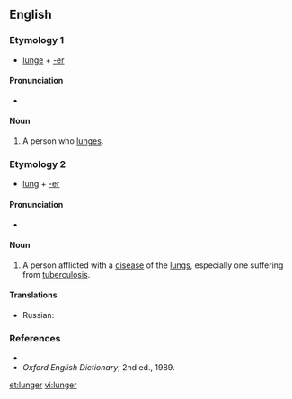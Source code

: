 ==English==

===Etymology 1===
*[[lunge]] + [[-er]]

====Pronunciation====
*{{IPA|/lʌndʒə/}}

====Noun====
{{en-noun}}
#A person who [[lunge]]s.

===Etymology 2===
*[[lung]] + [[-er]]

====Pronunciation====
*{{IPA|/lʌɳə/}}

====Noun====
{{en-noun}}
#{{slang}} A person afflicted with a [[disease]] of the [[lung]]s, especially one suffering from [[tuberculosis]].

====Translations====
{{trans-top|lung disease- or TB-sufferer}}
* Russian: {{t|ru|лёгочный больной|n|tr=лёгочный больной|sc=Cyrl}}
{{trans-mid}}
{{trans-bottom}}

===References===
*{{R:Dictionary.com}}
*''Oxford English Dictionary'', 2nd ed., 1989.

[[et:lunger]]
[[vi:lunger]]
